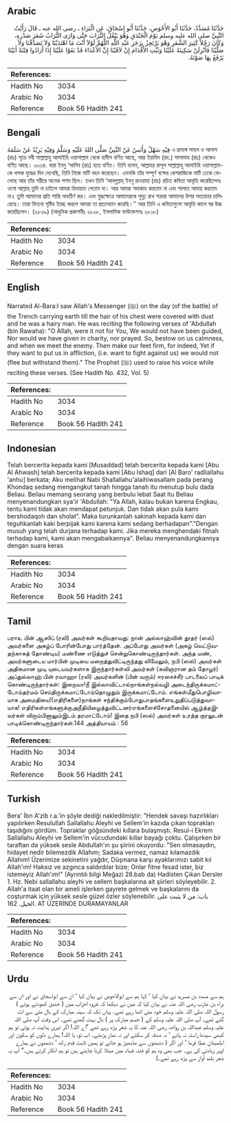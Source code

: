 ## Arabic


<div dir="rtl" lang="ar" style={{fontSize:'larger',backgroundColor:'#f8f9fa',padding:20}}>
حَدَّثَنَا مُسَدَّدٌ، حَدَّثَنَا أَبُو الأَحْوَصِ، حَدَّثَنَا أَبُو إِسْحَاقَ، عَنِ الْبَرَاءِ ـ رضى الله عنه ـ قَالَ رَأَيْتُ النَّبِيَّ صلى الله عليه وسلم يَوْمَ الْخَنْدَقِ وَهُوَ يَنْقُلُ التُّرَابَ حَتَّى وَارَى التُّرَابُ شَعَرَ صَدْرِهِ، وَكَانَ رَجُلاً كَثِيرَ الشَّعَرِ وَهْوَ يَرْتَجِزُ بِرَجَزِ عَبْدِ اللَّهِ اللَّهُمَّ لَوْلاَ أَنْتَ مَا اهْتَدَيْنَا وَلاَ تَصَدَّقْنَا وَلاَ صَلَّيْنَا فَأَنْزِلَنْ سَكِينَةً عَلَيْنَا وَثَبِّتِ الأَقْدَامَ إِنْ لاَقَيْنَا إِنَّ الأَعْدَاءَ قَدْ بَغَوْا عَلَيْنَا إِذَا أَرَادُوا فِتْنَةً أَبَيْنَا يَرْفَعُ بِهَا صَوْتَهُ‏.‏
</div>
<div style={{backgroundColor:'#f8f9fa',padding:20, marginBottom: 10}}><table> <thead> <tr> <th>References:</th> <th></th> </tr> </thead> <tbody><tr><td>Hadith No</td><td>3034</td></tr><tr><td>Arabic No</td><td>3034</td></tr><tr><td>Reference</td><td>Book 56 Hadith 241</td></tr></tbody></table></div>

## Bengali


<div dir="ltr" lang="bn" style={{fontSize:'larger',backgroundColor:'#f8f9fa',padding:20}}>
فِيْهِ سَهْلٌ وَأَنَسٌ عَنْ النَّبِيِّ صَلَّى اللهُ عَلَيْهِ وَسَلَّمَ وَفِيْهِ يَزِيْدُ عَنْ سَلَمَةَ এ প্রসঙ্গে সাহল ও আনাস (রাঃ) সূত্রে নবী সাল্লাল্লাহু আলাইহি ওয়াসাল্লাম থেকে হাদীস বর্ণিত আছে, আর ইয়াযিদ (রহ.) সালামাহ (রাঃ) থেকেও বর্ণিত আছে। ৩০৩৪. বারা ইবনু ‘আযিব (রাঃ) হতে বর্ণিত। তিনি বলেন, আল্লাহর রাসূল সাল্লাল্লাহু আলাইহি ওয়াসাল্লাম-কে খন্দক যুদ্ধের দিন দেখেছি, তিনি নিজে মাটি বহন করেছেন। এমনকি তাঁর সম্পূর্ণ বক্ষের কেশরাজিকে মাটি ঢেকে ফেলেছে আর তাঁর শরীরে অনেক পশম ছিল। তখন তিনি ‘আবদুল্লাহ্ ইবনু রাওয়াহা (রাঃ) রচিত কবিতা আবৃত্তি করেছিলেনঃ ওগো আল্লাহ্ তুমি না চাইলে আমরা হিদায়াত পেতাম না। আর আমরা সদাকাহ করতাম না এবং সালাত আদায় করতাম না॥ তুমি আমাদের প্রতি শান্তি অবতীর্ণ কর। এবং যুদ্ধক্ষেত্রে আমাদেরকে সুদৃঢ় রাখ শত্রুরা আমাদের উপর অত্যাচার চালিয়েছে। তারা ফিতনা সৃষ্টির ইচ্ছে করলে আমরা তা প্রত্যাখ্যান করেছি।’’ আর তিনি এ কবিতাগুলো আবৃত্তি কালে স্বর উচ্চ করেছিলেন। (২৮৩৯) (আধুনিক প্রকাশনীঃ ২৮০৮, ইসলামিক ফাউন্ডেশনঃ ২৮১৮)
</div>
<div style={{backgroundColor:'#f8f9fa',padding:20, marginBottom: 10}}><table> <thead> <tr> <th>References:</th> <th></th> </tr> </thead> <tbody><tr><td>Hadith No</td><td>3034</td></tr><tr><td>Arabic No</td><td>3034</td></tr><tr><td>Reference</td><td>Book 56 Hadith 241</td></tr></tbody></table></div>

## English


<div dir="ltr" lang="en" style={{fontSize:'larger',backgroundColor:'#f8f9fa',padding:20}}>
Narrated Al-Bara:I saw Allah's Messenger (ﷺ) on the day (of the battle) of the Trench carrying earth till the hair of his chest were covered with dust and he was a hairy man. He was reciting the following verses of 'Abdullah (bin Rawaha): "O Allah, were it not for You, We would not have been guided, Nor would we have given in charity, nor prayed. So, bestow on us calmness, and when we meet the enemy. Then make our feet firm, for indeed, Yet if they want to put us in affliction, (i.e. want to fight against us) we would not (flee but withstand them)." The Prophet (ﷺ) used to raise his voice while reciting these verses. (See Hadith No. 432, Vol. 5)
</div>
<div style={{backgroundColor:'#f8f9fa',padding:20, marginBottom: 10}}><table> <thead> <tr> <th>References:</th> <th></th> </tr> </thead> <tbody><tr><td>Hadith No</td><td>3034</td></tr><tr><td>Arabic No</td><td>3034</td></tr><tr><td>Reference</td><td>Book 56 Hadith 241</td></tr></tbody></table></div>

## Indonesian


<div dir="ltr" lang="id" style={{fontSize:'larger',backgroundColor:'#f8f9fa',padding:20}}>
Telah bercerita kepada kami [Musaddad] telah bercerita kepada kami [Abu Al Ahwash] telah bercerita kepada kami [Abu Ishaq] dari [Al Baro' radliallahu 'anhu] berkata; Aku melihat Nabi Shallallahu'alaihiwasallam pada perang Khondaq sedang mengangkut tanah hingga tanah itu menutup bulu dada Beliau. Beliau memang seorang yang berbulu lebat Saat itu Beliau menyenandungkan sya'ir 'Abdullah: "Ya Allah, kalau bukan karena Engkau, tentu kami tidak akan mendapat petunjuk. Dan tidak akan pula kami bershodaqoh dan sholat". Maka turunkanlah sakinah kepada kami dan teguhkanlah kaki berpijak kami karena kami sedang berhadapan"."Dengan musuh yang telah durjana terhadap kami. Jika mereka menghendaki fitnah terhadap kami, kami akan mengabaikannya". Beliau menyenandungkannya dengan suara keras
</div>
<div style={{backgroundColor:'#f8f9fa',padding:20, marginBottom: 10}}><table> <thead> <tr> <th>References:</th> <th></th> </tr> </thead> <tbody><tr><td>Hadith No</td><td>3034</td></tr><tr><td>Arabic No</td><td>3034</td></tr><tr><td>Reference</td><td>Book 56 Hadith 241</td></tr></tbody></table></div>

## Tamil


<div dir="ltr" lang="ta" style={{fontSize:'larger',backgroundColor:'#f8f9fa',padding:20}}>
பராஉ பின் ஆஸிப் (ரலி) அவர்கள் கூறியதாவது: நான் அல்லாஹ்வின் தூதர் (ஸல்) அவர்களை அகழ்ப் போரின்போது பார்த்தேன். அப்போது அவர்கள் (அகழ் வெட்டுவதற்காகத் தோண்டிய) மண்ணை எடுத்துச் சென்றுகொண்டிருந்தார்கள். அந்த மண், அவர்களுடைய மார்பின் முடியை மறைத்துவிட்டிருந்தது லிமேலும், நபி (ஸல்) அவர்கள் அதிகமான முடி யுடையவர்களாக இருந்தார்கள்லி அவர்கள் (கவிஞரான தம் தோழர்) அப்துல்லாஹ் பின் ரவாஹா (ரலி) அவர்களின் (பின் வரும்) ஈரசைச்சீர் பாடலைப் பாடிக் கொண்டிருந்தார்கள்: இறைவா!நீ இல்லாவிட்டால்நாங்கள்நல்வழி அடைந்திருக்கமாட்டோம்தர்மம் செய்திருக்கமாட்டோம்தொழுதும் இருக்கமாட்டோம். எங்கள்மீதுபொழிவாயாக அமைதியை!(எதிரிகளை)நாங்கள் சந்திக்கும்போதுபாதங்களைஉறுதிப்படுத்துவாயாக! எதிரிகள்எங்களுக்குஅநீதியிழைத்துவிட்டனர்எங்களைச்சோதனையில் ஆழ்த்தஇவர்கள் விரும்பினாலும்இடம் தரமாட்டோம்! இதை நபி (ஸல்) அவர்கள் உரத்த குரலுடன் பாடிக்கொண்டிருந்தார்கள்.144 அத்தியாயம் : 56
</div>
<div style={{backgroundColor:'#f8f9fa',padding:20, marginBottom: 10}}><table> <thead> <tr> <th>References:</th> <th></th> </tr> </thead> <tbody><tr><td>Hadith No</td><td>3034</td></tr><tr><td>Arabic No</td><td>3034</td></tr><tr><td>Reference</td><td>Book 56 Hadith 241</td></tr></tbody></table></div>

## Turkish


<div dir="ltr" lang="tr" style={{fontSize:'larger',backgroundColor:'#f8f9fa',padding:20}}>
Bera' İbn A'zib r.a.'in şöyle dediği nakledilmiştir: "Hendek savaşı hazırlıkları yapılırken Resulullah Sallallahu Aleyhi ve Sellem'in kazıda çıkan toprakları taşıdığını gördüm. Topraklar göğsündeki kıllara bulaşmıştı. Resul-i Ekrem Sallallahu Aleyhi ve Sellem'in vücudundaki kıllar bayağı çoktu. Çalışırken bir taraftan da yüksek sesle Abdullah'ın şu şiirini okuyordu: "Sen olmasaydın, hidayet nedir bilemezdik Allahım; Sadaka vermez, namaz kılamazdık Allahım! Üzerimize sekinetini yağdır, Düşmana karşı ayaklarımızı sabit kıl Allah'ım! Haksız ve azgınca saldırdılar bize; Onlar fitne fesad ister, biz istemeyiz Allah'ım!" (Ayrıntılı bilgi Meğazi 28.bab da) Hadisten Çıkan Dersler 1. Hz. Nebi sallallahu aleyhi ve sellem başkalarına ait şiirleri söyleyebilir. 2. Allah'a itaat olan bir ameli işlerken gayrete gelmek ve başkalarını da coşturmak için yüksek sesle güzel özler söylenebilir. باب: من لا يثبت على الخيل. 162. AT ÜZERİNDE DURAMAYANLAR
</div>
<div style={{backgroundColor:'#f8f9fa',padding:20, marginBottom: 10}}><table> <thead> <tr> <th>References:</th> <th></th> </tr> </thead> <tbody><tr><td>Hadith No</td><td>3034</td></tr><tr><td>Arabic No</td><td>3034</td></tr><tr><td>Reference</td><td>Book 56 Hadith 241</td></tr></tbody></table></div>

## Urdu


<div dir="rtl" lang="ur" style={{fontSize:'larger',backgroundColor:'#f8f9fa',padding:20}}>
ہم سے مسدد بن مسرہد نے بیان کیا ‘ کہا ہم سے ابوالاحوص نے بیان کیا ‘ ان سے ابواسحاق نے اور ان سے براء بن عازب رضی اللہ عنہ نے بیان کیا کہ میں نے دیکھا کہ غزوہ احزاب میں ( خندق کھودتے ہوئے ) رسول اللہ صلی اللہ علیہ وسلم خود مٹی اٹھا رہے تھے۔ یہاں تک کہ سینہ مبارک کے بال مٹی سے اٹ گئے تھے۔ آپ صلی اللہ علیہ وسلم کے ( جسم مبارک پر ) بال بہت گھنے تھے۔ اس وقت آپ صلی اللہ علیہ وسلم عبداللہ بن رواحہ رضی اللہ عنہ کا یہ شعر پڑھ رہے تھے ”اے اللہ! اگر تیری ہدایت نہ ہوتی تو ہم کبھی سیدھا راستہ نہ پاتے ‘ نہ صدقہ کر سکتے اور نہ نماز پڑھتے۔ اب تو، یا اللہ! ہمارے دلوں کو سکون اور اطمینان عطا فرما ‘ اور اگر ( دشمنوں سے مڈبھیڑ ہو جائے تو ہمیں ثابت قدم رکھ ‘ دشمنوں نے ہمارے اوپر زیادتی کی ہے۔ جب بھی وہ ہم کو فتنہ فساد میں مبتلا کرنا چاہتے ہیں تو ہم انکار کرتے ہیں۔“ آپ یہ شعر بلند آواز سے پڑھ رہے تھے۔)
</div>
<div style={{backgroundColor:'#f8f9fa',padding:20, marginBottom: 10}}><table> <thead> <tr> <th>References:</th> <th></th> </tr> </thead> <tbody><tr><td>Hadith No</td><td>3034</td></tr><tr><td>Arabic No</td><td>3034</td></tr><tr><td>Reference</td><td>Book 56 Hadith 241</td></tr></tbody></table></div>